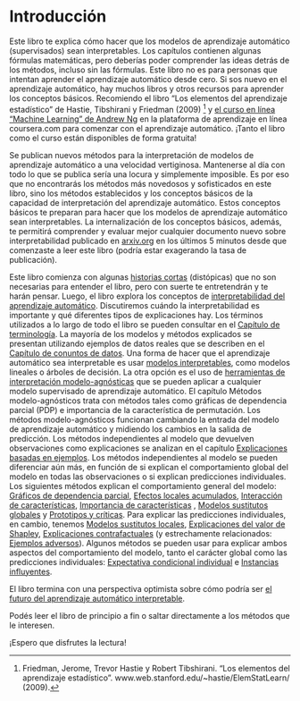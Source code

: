 ﻿
<!--{pagebreak}-->

# Introducción {#intro}

Este libro te explica cómo hacer que los modelos de aprendizaje automático (supervisados) sean interpretables.
Los capítulos contienen algunas fórmulas matemáticas, pero deberías poder comprender las ideas detrás de los métodos, incluso sin las fórmulas.
Este libro no es para personas que intentan aprender el aprendizaje automático desde cero.
Si sos nuevo en el aprendizaje automático, hay muchos libros y otros recursos para aprender los conceptos básicos.
Recomiendo el libro "Los elementos del aprendizaje estadístico" de Hastie, Tibshirani y Friedman (2009) [^Hastie] y [el curso en línea "Machine Learning" de Andrew Ng](https://www.coursera.org/learn/machine-learning) en la plataforma de aprendizaje en línea coursera.com para comenzar con el aprendizaje automático.
¡Tanto el libro como el curso están disponibles de forma gratuita!

Se publican nuevos métodos para la interpretación de modelos de aprendizaje automático a una velocidad vertiginosa.
Mantenerse al día con todo lo que se publica sería una locura y simplemente imposible.
Es por eso que no encontrarás los métodos más novedosos y sofisticados en este libro, sino los métodos establecidos y los conceptos básicos de la capacidad de interpretación del aprendizaje automático.
Estos conceptos básicos te preparan para hacer que los modelos de aprendizaje automático sean interpretables.
La internalización de los conceptos básicos, además, te permitirá comprender y evaluar mejor cualquier documento nuevo sobre interpretabilidad publicado en [arxiv.org](https://arxiv.org/) en los últimos 5 minutos desde que comenzaste a leer este libro (podría estar exagerando la tasa de publicación).

Este libro comienza con algunas [historias cortas](#horadelcuento) (distópicas) que no son necesarias para entender el libro, pero con suerte te entretendrán y te harán pensar.
Luego, el libro explora los conceptos de [interpretabilidad del aprendizaje automático](#interpretabilidad).
Discutiremos cuándo la interpretabilidad es importante y qué diferentes tipos de explicaciones hay.
Los términos utilizados a lo largo de todo el libro se pueden consultar en el [Capítulo de terminología](#terminología).
La mayoría de los modelos y métodos explicados se presentan utilizando ejemplos de datos reales que se describen en el [Capítulo de conuntos de datos](#conjuntosdedatos).
Una forma de hacer que el aprendizaje automático sea interpretable es usar [modelos interpretables](#simple), como modelos lineales o árboles de decisión.
La otra opción es el uso de [herramientas de interpretación modelo-agnósticas](#agnóstico) que se pueden aplicar a cualquier modelo supervisado de aprendizaje automático.
El capítulo Métodos modelo-agnósticos trata con métodos tales como gráficas de dependencia parcial (PDP) e importancia de la característica de permutación.
Los métodos modelo-agnósticos funcionan cambiando la entrada del modelo de aprendizaje automático y midiendo los cambios en la salida de predicción.
Los métodos independientes al modelo que devuelven observaciones como explicaciones se analizan en el capítulo [Explicaciones basadas en ejemplos](#basadoenejemplos).
Los métodos independientes al modelo se pueden diferenciar aún más, en función de si explican el comportamiento global del modelo en todas las observaciones o si explican predicciones individuales.
Los siguientes métodos explican el comportamiento general del modelo: [Gráficos de dependencia parcial](#pdp), [Efectos locales acumulados](#ale), [Interacción de características](#interacción), [Importancia de características](#importanciadecaracterísticas) , [Modelos sustitutos globales](#global) y [Prototipos y críticas](#proto).
Para explicar las predicciones individuales, en cambio, tenemos [Modelos sustitutos locales](#LIME), [Explicaciones del valor de Shapley](#shapley), [Explicaciones contrafactuales](#contrafactual) (y estrechamente relacionados: [Ejemplos adversos](#adversarial)).
Algunos métodos se pueden usar para explicar ambos aspectos del comportamiento del modelo, tanto el carácter global como las predicciones individuales: [Expectativa condicional individual](#ICE) e [Instancias influyentes](#influyente).

El libro termina con una perspectiva optimista sobre cómo podría ser [el futuro del aprendizaje automático interpretable](#futuro).

Podés leer el libro de principio a fin o saltar directamente a los métodos que le interesen.

¡Espero que disfrutes la lectura! 

[^Hastie]: Friedman, Jerome, Trevor Hastie y Robert Tibshirani. "Los elementos del aprendizaje estadístico". www.web.stanford.edu/~hastie/ElemStatLearn/ (2009).